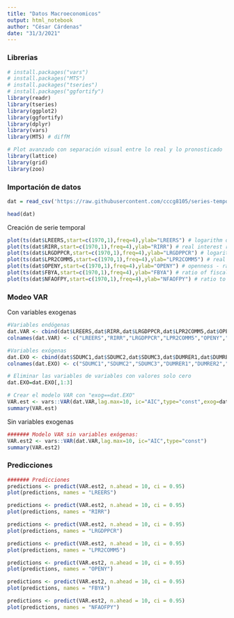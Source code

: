 ```yaml
---
title: "Datos Macroeconomicos"
output: html_notebook
author: "César Cárdenas"
date: "31/3/2021"
---
```


### Librerias

```r
# install.packages("vars")
# install.packages("MTS")
# install.packages("tseries")
# install.packages("ggfortify")
library(readr)
library(tseries)
library(ggplot2)
library(ggfortify)
library(dplyr)
library(vars)
library(MTS) # diffM

# Plot avanzado con separación visual entre lo real y lo pronosticado
library(lattice)
library(grid)
library(zoo)
```

### Importación de datos

```r
dat = read_csv('https://raw.githubusercontent.com/cccg8105/series-temporales-multivariantes/master/2.%20Casos%20de%20estudio%20en%20R/E.%20Datos%20macroecon%C3%B3micos%20de%20mayor%20dimensi%C3%B3n/Mac_Ric.csv')

head(dat)
```

Creación de serie temporal

```r
plot(ts(dat$LREERS,start=c(1970,1),freq=4),ylab="LREERS") # logarithm of real effective exchange rate
plot(ts(dat$RIRR,start=c(1970,1),freq=4),ylab="RIRR") # real interest rate relative to trading partners
plot(ts(dat$LRGDPPCR,start=c(1970,1),freq=4),ylab="LRGDPPCR") # logarithm of real GDP per capita relative to trading partners
plot(ts(dat$LPR2COMM5,start=c(1970,1),freq=4),ylab="LPR2COMM5") # real commodity prices
plot(ts(dat$OPENY,start=c(1970,1),freq=4),ylab="OPENY") # openness - ratio to GDP of exports and imports
plot(ts(dat$FBYA,start=c(1970,1),freq=4),ylab="FBYA") # ratio of fiscal balance to GDP
plot(ts(dat$NFAOFPY,start=c(1970,1),freq=4),ylab="NFAOFPY") # ratio to GDP of net foreign assets of the banking system

```
### Modeo VAR 

Con variables exogenas

```r
#Variables endógenas
dat.VAR <- cbind(dat$LREERS,dat$RIRR,dat$LRGDPPCR,dat$LPR2COMM5,dat$OPENY,dat$FBYA,dat$NFAOFPY)
colnames(dat.VAR) <- c("LREERS","RIRR","LRGDPPCR","LPR2COMM5","OPENY","FBYA","NFAOFPY")

#Variables exógenas
dat.EXO <- cbind(dat$SDUMC1,dat$SDUMC2,dat$SDUMC3,dat$DUMRER1,dat$DUMRER2,dat$DUMFBYA,dat$DUMNFAOFPY)
colnames(dat.EXO) <- c("SDUMC1","SDUMC2","SDUMC3","DUMRER1","DUMRER2","DUMFBYA","NFAOFPY")

# Eliminar las variables de variables con valores solo cero
dat.EXO=dat.EXO[,1:3]

# Crear el modelo VAR con "exog==dat.EXO"
VAR.est <- vars::VAR(dat.VAR,lag.max=10, ic="AIC",type="const",exog=dat.EXO)
summary(VAR.est)
```

Sin variables exogenas

```r
####### Modelo VAR sin variables exógenas:
VAR.est2 <- vars::VAR(dat.VAR,lag.max=10, ic="AIC",type="const")
summary(VAR.est2)
```

### Predicciones

```r
####### Predicciones
predictions <- predict(VAR.est2, n.ahead = 10, ci = 0.95)
plot(predictions, names = "LREERS")

predictions <- predict(VAR.est2, n.ahead = 10, ci = 0.95)
plot(predictions, names = "RIRR")

predictions <- predict(VAR.est2, n.ahead = 10, ci = 0.95)
plot(predictions, names = "LRGDPPCR")

predictions <- predict(VAR.est2, n.ahead = 10, ci = 0.95)
plot(predictions, names = "LPR2COMM5")

predictions <- predict(VAR.est2, n.ahead = 10, ci = 0.95)
plot(predictions, names = "OPENY")

predictions <- predict(VAR.est2, n.ahead = 10, ci = 0.95)
plot(predictions, names = "FBYA")

predictions <- predict(VAR.est2, n.ahead = 10, ci = 0.95)
plot(predictions, names = "NFAOFPY")

```

